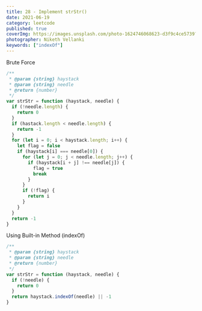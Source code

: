 ```yaml
---
title: 28 - Implement strStr()
date: 2021-06-19
category: leetcode
published: true
coverImg: https://images.unsplash.com/photo-1624746068623-d3f9c4ce5739?ixid=MnwxMjA3fDB8MHxlZGl0b3JpYWwtZmVlZHw1fHx8ZW58MHx8fHw%3D&ixlib=rb-1.2.1&auto=format&fit=crop&w=400&q=60
photographer: Niketh Vellanki
keywords: ["indexOf"]
---
```


Brute Force

```js
/**
 * @param {string} haystack
 * @param {string} needle
 * @return {number}
 */
var strStr = function (haystack, needle) {
  if (!needle.length) {
    return 0
  }
  if (hastack.length < needle.length) {
    return -1
  }
  for (let i = 0; i < haystack.length; i++) {
    let flag = false
    if (haystack[i] === needle[0]) {
      for (let j = 0; j < needle.length; j++) {
        if (haystack[i + j] !== needle[j]) {
          flag = true
          break
        }
      }
      if (!flag) {
        return i
      }
    }
  }
  return -1
}
```

Using Built-in Method (indexOf)

```js
/**
 * @param {string} haystack
 * @param {string} needle
 * @return {number}
 */
var strStr = function (haystack, needle) {
  if (!needle) {
    return 0
  }
  return haystack.indexOf(needle) || -1
}
```

